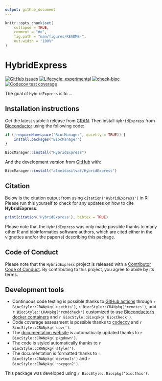 ```yaml
---
output: github_document
---
```


<!-- README.md is generated from README.Rmd. Please edit that file -->

```r
knitr::opts_chunk$set(
    collapse = TRUE,
    comment = "#>",
    fig.path = "man/figures/README-",
    out.width = "100%"
)
```

# HybridExpress

<!-- badges: start -->
[![GitHub issues](https://img.shields.io/github/issues/almeidasilvaf/HybridExpress)](https://github.com/almeidasilvaf/HybridExpress/issues)
[![Lifecycle: experimental](https://img.shields.io/badge/lifecycle-experimental-orange.svg)](https://lifecycle.r-lib.org/articles/stages.html#experimental)
[![check-bioc](https://github.com/almeidasilvaf/HybridExpress/actions/workflows/check-bioc.yml/badge.svg)](https://github.com/almeidasilvaf/HybridExpress/actions/workflows/check-bioc.yml)
[![Codecov test coverage](https://codecov.io/gh/almeidasilvaf/HybridExpress/branch/devel/graph/badge.svg)](https://app.codecov.io/gh/almeidasilvaf/HybridExpress?branch=devel)
<!-- badges: end -->

The goal of `HybridExpress` is to ...

## Installation instructions

Get the latest stable `R` release from [CRAN](http://cran.r-project.org/). Then install `HybridExpress` from [Bioconductor](http://bioconductor.org/) using the following code:

```r
if (!requireNamespace("BiocManager", quietly = TRUE)) {
    install.packages("BiocManager")
}

BiocManager::install("HybridExpress")
```

And the development version from [GitHub](https://github.com/almeidasilvaf/HybridExpress) with:

```r
BiocManager::install("almeidasilvaf/HybridExpress")
```

## Citation

Below is the citation output from using `citation('HybridExpress')` in R. Please
run this yourself to check for any updates on how to cite __HybridExpress__.

```r
print(citation('HybridExpress'), bibtex = TRUE)
```

Please note that the `HybridExpress` was only made possible thanks to many other R and bioinformatics software authors, which are cited either in the vignettes and/or the paper(s) describing this package.

## Code of Conduct

Please note that the `HybridExpress` project is released with a [Contributor Code of Conduct](http://bioconductor.org/about/code-of-conduct/). By contributing to this project, you agree to abide by its terms.

## Development tools

* Continuous code testing is possible thanks to [GitHub actions](https://www.tidyverse.org/blog/2020/04/usethis-1-6-0/)  through `r BiocStyle::CRANpkg('usethis')`, `r BiocStyle::CRANpkg('remotes')`, and `r BiocStyle::CRANpkg('rcmdcheck')` customized to use [Bioconductor's docker containers](https://www.bioconductor.org/help/docker/) and `r BiocStyle::Biocpkg('BiocCheck')`.
* Code coverage assessment is possible thanks to [codecov](https://codecov.io/gh) and `r BiocStyle::CRANpkg('covr')`.
* The [documentation website](http://almeidasilvaf.github.io/HybridExpress) is automatically updated thanks to `r BiocStyle::CRANpkg('pkgdown')`.
* The code is styled automatically thanks to `r BiocStyle::CRANpkg('styler')`.
* The documentation is formatted thanks to `r BiocStyle::CRANpkg('devtools')` and `r BiocStyle::CRANpkg('roxygen2')`.

This package was developed using `r BiocStyle::Biocpkg('biocthis')`.

